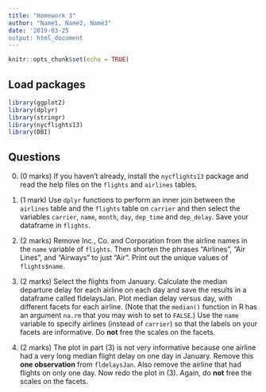 ```yaml
---
title: "Homework 3"
author: "Name1, Name2, Name3"
date: '2019-03-25
output: html_document
---
```


```r
knitr::opts_chunk$set(echo = TRUE)
```

## Load packages

```r
library(ggplot2)
library(dplyr)
library(stringr)
library(nycflights13)
library(DBI)
```

## Questions

0. (0 marks) If you haven't already, install
the `nycflights13` package and read the 
help files on the 
`flights` and `airlines` tables.

1. (1 mark) 
Use `dplyr` functions to perform an inner join between the `airlines` table
and the `flights` table on `carrier` and 
then select the variables
`carrier`, `name`, `month`, `day`, `dep_time`
and `dep_delay`.
Save your dataframe in `flights`.

2. (2 marks) Remove Inc., Co. and Corporation from the airline names in the
`name` variable of `flights`. Then shorten the phrases "Airlines",
"Air Lines", and "Airways" to just "Air". Print out the 
unique values of `flights$name`.


3. (2 marks) Select the flights from January. Calculate the median departure 
delay for each airline on each day and save the results in a 
dataframe called fldelaysJan. Plot median delay versus day, 
with different facets for each airline. (Note that
the `median()` function in R has an argument `na.rm`
that you may wish to set to `FALSE`.) 
Use the `name` variable
to specify airlines (instead of `carrier`) so that the labels
on your facets are informative. Do **not** free
the scales on the facets.

4. (2 marks) The plot in part (3) is not very informative because one airline 
had a very long median flight delay on one day in January. Remove this 
**one observation** from `fldelaysJan`. Also remove 
the airline
that had flights on only one day. Now redo the plot in (3).
Again, do **not** free the scales on the facets.

